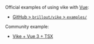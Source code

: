 Official examples of using vike with [Vue](https://vuejs.org/):
 - [GitHub > `brillout/vike` > `examples/`](https://github.com/brillout/vike/tree/main/examples)

Community example:
 - [Vike + Vue 3 + TSX](https://github.com/justwiner/vue3-tsx)
